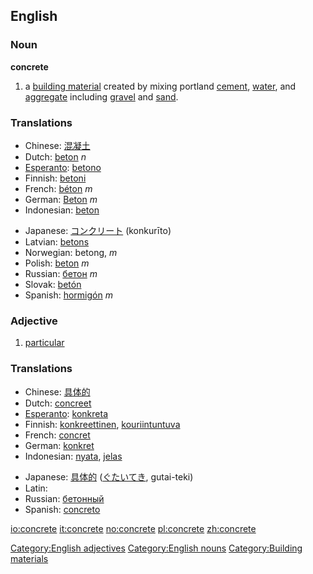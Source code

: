 ==English==

===Noun===
'''concrete'''
# a [[building material]] created by mixing portland [[cement]], [[water]], and [[aggregate]] including [[gravel]] and [[sand]].

===Translations===
{{top}}
*Chinese: [[混凝土]]
*Dutch: [[beton]] ''n''
*[[Esperanto]]: [[betono]]
*Finnish: [[betoni]]
*French: [[béton]] ''m''
*German: [[Beton]] ''m''
*Indonesian: [[beton]]
{{mid}}
*Japanese: [[コンクリート]] (konkurīto)
*Latvian: [[betons]] {{m}}
*Norwegian: betong, ''m''
*Polish: [[beton]] ''m''
*Russian: [[бетон]] ''m''
*Slovak: [[betón]]
*Spanish: [[hormigón]] ''m''
{{bottom}}

===Adjective===

# [[particular]]

===Translations===
{{top}}
*Chinese: [[具体的]]
*Dutch: [[concreet]]
*[[Esperanto]]: [[konkreta]]
*Finnish: [[konkreettinen]], [[kouriintuntuva]]
*French: [[concret]]
*German: [[konkret]]
*Indonesian: [[nyata]], [[jelas]]
{{mid}}
*Japanese: [[具体的]] ([[ぐたいてき]], gutai-teki)
*Latin: [[]]
*Russian: [[бетонный]]
*Spanish: [[concreto]]
{{bottom}}

[[Category:English adjectives]]
[[Category:English nouns]]
[[Category:Building materials]]

[[io:concrete]]
[[it:concrete]]
[[no:concrete]]
[[pl:concrete]]
[[zh:concrete]]